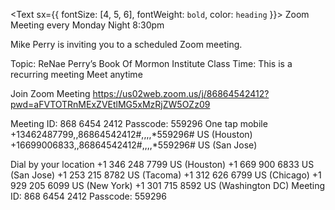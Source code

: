 <Text sx={{ fontSize: [4, 5, 6], fontWeight: `bold`, color: `heading` }}>
  Zoom Meeting every Monday Night 8:30pm
</Text>

Mike Perry is inviting you to a scheduled Zoom meeting.

Topic: ReNae Perry’s Book Of Mormon Institute Class
Time: This is a recurring meeting Meet anytime

Join Zoom Meeting
https://us02web.zoom.us/j/86864542412?pwd=aFVTOTRnMExZVEtlMG5xMzRjZW5OZz09

Meeting ID: 868 6454 2412
Passcode: 559296
One tap mobile
+13462487799,,86864542412#,,,,*559296# US (Houston)
+16699006833,,86864542412#,,,,*559296# US (San Jose)

Dial by your location
+1 346 248 7799 US (Houston)
+1 669 900 6833 US (San Jose)
+1 253 215 8782 US (Tacoma)
+1 312 626 6799 US (Chicago)
+1 929 205 6099 US (New York)
+1 301 715 8592 US (Washington DC)
Meeting ID: 868 6454 2412
Passcode: 559296
